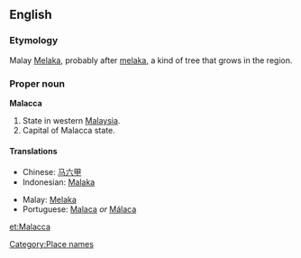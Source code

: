 ==English==

===Etymology===
Malay [[Melaka]], probably after [[melaka]], a kind of tree that grows in the region.

===Proper noun===
'''Malacca'''

# State in western [[Malaysia]].
# Capital of Malacca state.

====Translations====
{{trans-top|State in Malaysia}}
* Chinese: [[马六甲]]
* Indonesian: [[Malaka]]
{{trans-mid}}
* Malay: [[Melaka]]
* Portuguese: [[Malaca]] ''or'' [[Málaca]] {{f}}
{{trans-bottom}}

[[Category:Place names]]

[[et:Malacca]]